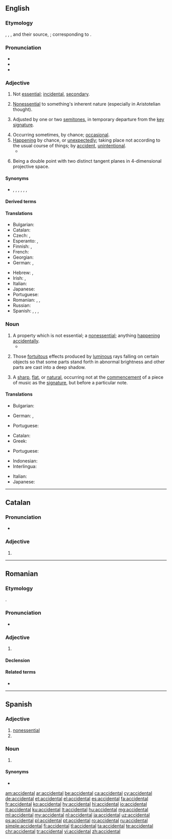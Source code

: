 ==English==

===Etymology===
{{bor|en|xno|accidentel}}, {{der|en|frm|accidentel}}, {{m|frm|accidental}}, and their source, {{der|en|LL.|accidēntālis}}; corresponding to {{affix|en|accident|-al|nocat=1}}.

===Pronunciation===
* {{IPA|/ˌæk.sɪ.ˈdɛn.tl̩/|lang=en}}
* {{audio|en-us-accidental.ogg|Audio (US)|lang=en}}
* {{rhymes|ɛntəl|lang=en}}

===Adjective===
{{en-adj}}

# Not [[essential]]; [[incidental]], [[secondary]]. {{defdate|from 14th c.}}
# {{lb|en|philosophy}} [[nonessential|Nonessential]] to something's inherent nature (especially in Aristotelian thought). {{defdate|from 14th c.}}
# {{lb|en|music}} Adjusted by one or two [[semitone]]s, in temporary departure from the [[key signature]]. {{defdate|from 16th c.}}
# Occurring sometimes, by chance; [[occasional]]. {{defdate|from 16th c.}}
# [[happening|Happening]] by chance, or [[unexpectedly]]; taking place not according to the usual course of things; by [[accident]], [[unintentional]]. {{defdate|from 16th c.}}
#* {{quote-book|year=1603|author={{w|John Florio}}|type=translation|by=Michel de Montaigne|title=Essays|section=III.1|passage=The way to trueth is but one and simple, that of particular profit and benefit of affaires a man hath in charge, double, uneven and '''accidentall''' {{transterm|fortuite|lang=frm}}.}}
# {{lb|en|geometry}} Being a double point with two distinct tangent planes in 4-dimensional projective space.

====Synonyms====
* {{l|en|adventitious}}, {{l|en|casual}}, {{l|en|contingent}}, {{l|en|fortuitous}}, {{l|en|incidental}}, {{l|en|occasional}}, {{l|en|serendipitous}}

====Derived terms====
{{der3|accidental chords|accidental colors|accidental lights|accidental point|accidentally|accidentalness|lang=en}}

====Translations====
{{trans-top|happening by chance}}
* Bulgarian: {{t+|bg|случаен}}
* Catalan: {{t+|ca|accidental|m|f}}
* Czech: {{t|cs|nahodilý}}, {{t+|cs|náhodný}}
* Esperanto: {{t|eo|neatendita}}, {{t|eo|hazarda}}
* Finnish: {{t+|fi|sattumanvarainen}}, {{t+|fi|sattumalta}}
* French: {{t+|fr|accidentel}}
* Georgian: {{t|ka|შემთხვევითი|sc=Geor}}
* German: {{t+|de|versehentlich}}, {{t+|de|zufällig}}
{{trans-mid}}
* Hebrew: {{t|he|מקרי|m|tr=miqry|sc=Hebr}}, {{t|he|מקרית|f|tr=miqryt|sc=Hebr}}
* Irish: {{t|ga|aimseach}}, {{t|ga|toirmeascach}}
* Italian: {{t+|it|accidentale}}
* Japanese: {{t+|ja|偶然|alt=偶然の|tr=ぐうぜん, gūzen no}}
* Portuguese: {{t+|pt|acidental}}
* Romanian: {{t+|ro|accidental|m|n}}, {{t+|ro|întâmplător|m|n}}, {{t|ro|accidentală|f}}
* Russian: {{t+|ru|случа́йный}}
* Spanish: {{t+|es|accidental}}, {{t+|es|casual}}, {{t+|es|imprevisto}}, {{t+|es|fortuito}}
{{trans-bottom}}

===Noun===
{{en-noun}}

# A property which is not essential; a [[nonessential]]; anything [[happening]] [[accidentally]].
#* {{quote-book|author=Fuller|passage=He conceived it just that '''accidentals''' ... should sink with the substance of the accusation.}}
# {{lb|en|painting|pluralonly}} Those [[fortuitous]] effects produced by [[luminous]] rays falling on certain objects so that some parts stand forth in abnormal brightness and other parts are cast into a deep shadow.
# {{lb|en|music}} A [[sharp]], [[flat]], or [[natural]], occurring not at the [[commencement]] of a piece of music as the [[signature]], but before a particular note.

====Translations====
{{trans-top|a property which is not essential}}
* Bulgarian: {{t|bg|несъществено качество}}
{{trans-mid}}
* German: {{t+|de|Zufall|m}}, {{t+|de|Versehen|n}}
{{trans-bottom}}

{{trans-top|(in plural, painting)}}
* Portuguese: {{t+|pt|acidente|m}}
{{trans-mid}}
{{trans-bottom}}

{{trans-top|(music)}}
* Catalan: {{t+|ca|accident|m}}
* Greek: {{t+|el|αλλοίωση|f}}
{{trans-mid}}
* Portuguese: {{t+|pt|acidente|m}}
{{trans-bottom}}

{{checktrans-top}}
* Indonesian: {{t+check|id|kebetulan}}
* Interlingua: {{t-check|ia|accidental}}
{{trans-mid}}
* Italian: {{t+check|it|accidentale}}
* Japanese: {{t+check|ja|偶然|tr=[[ぐうぜん]], gūzen|sc=Jpan}}
{{trans-bottom}}

----

==Catalan==

===Pronunciation===
* {{rhymes|al|lang=ca}}

===Adjective===
{{ca-adj|mf}}

# {{l|en|accidental}}

----

==Romanian==

===Etymology===
{{bor|ro|fr|accidentel}}.

===Pronunciation===
* {{IPA|/ak.t͡ʃi.denˈtal/|lang=ro}}

===Adjective===
{{ro-adj|4}}

# {{l|en|accidental}}

====Declension====
{{ro-adj-4}}

====Related terms====
* {{l|ro|accident}}

----

==Spanish==

===Adjective===
{{es-adj|pl=accidentales}}

# [[nonessential]]
# {{l|en|accidental}}

===Noun===
{{es-noun|m|es}}

# {{lb|es|music}} {{l|en|accidental}}

====Synonyms====
* {{l|es|accidente}}

[[am:accidental]]
[[ar:accidental]]
[[be:accidental]]
[[ca:accidental]]
[[cy:accidental]]
[[de:accidental]]
[[et:accidental]]
[[el:accidental]]
[[es:accidental]]
[[fa:accidental]]
[[fr:accidental]]
[[ko:accidental]]
[[hy:accidental]]
[[hi:accidental]]
[[io:accidental]]
[[it:accidental]]
[[ku:accidental]]
[[lt:accidental]]
[[hu:accidental]]
[[mg:accidental]]
[[ml:accidental]]
[[my:accidental]]
[[nl:accidental]]
[[ja:accidental]]
[[uz:accidental]]
[[ps:accidental]]
[[pl:accidental]]
[[pt:accidental]]
[[ro:accidental]]
[[ru:accidental]]
[[simple:accidental]]
[[fi:accidental]]
[[tl:accidental]]
[[ta:accidental]]
[[te:accidental]]
[[chr:accidental]]
[[tr:accidental]]
[[vi:accidental]]
[[zh:accidental]]